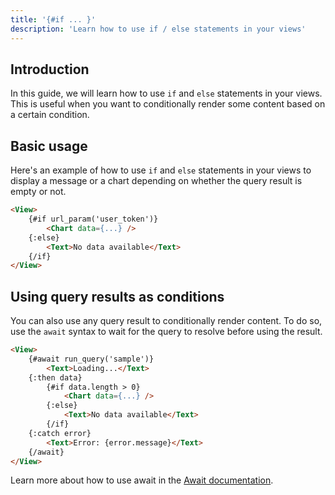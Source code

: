 ```yaml
---
title: '{#if ... }'
description: 'Learn how to use if / else statements in your views'
---
```


## Introduction

In this guide, we will learn how to use `if` and `else` statements in your views. This is useful when you want to conditionally render some content based on a certain condition.

## Basic usage

Here's an example of how to use `if` and `else` statements in your views to display a message or a chart depending on whether the query result is empty or not.

```html
<View>
    {#if url_param('user_token')}
        <Chart data={...} />
    {:else}
        <Text>No data available</Text>
    {/if}
</View>
```

## Using query results as conditions

You can also use any query result to conditionally render content. To do so, use the `await` syntax to wait for the query to resolve before using the result.

```html
<View>
    {#await run_query('sample')}
        <Text>Loading...</Text>
    {:then data}
        {#if data.length > 0}
            <Chart data={...} />
        {:else}
            <Text>No data available</Text>
        {/if}
    {:catch error}
        <Text>Error: {error.message}</Text>
    {/await}
</View>
```

Learn more about how to use await in the [Await documentation](/views/logic/await).
